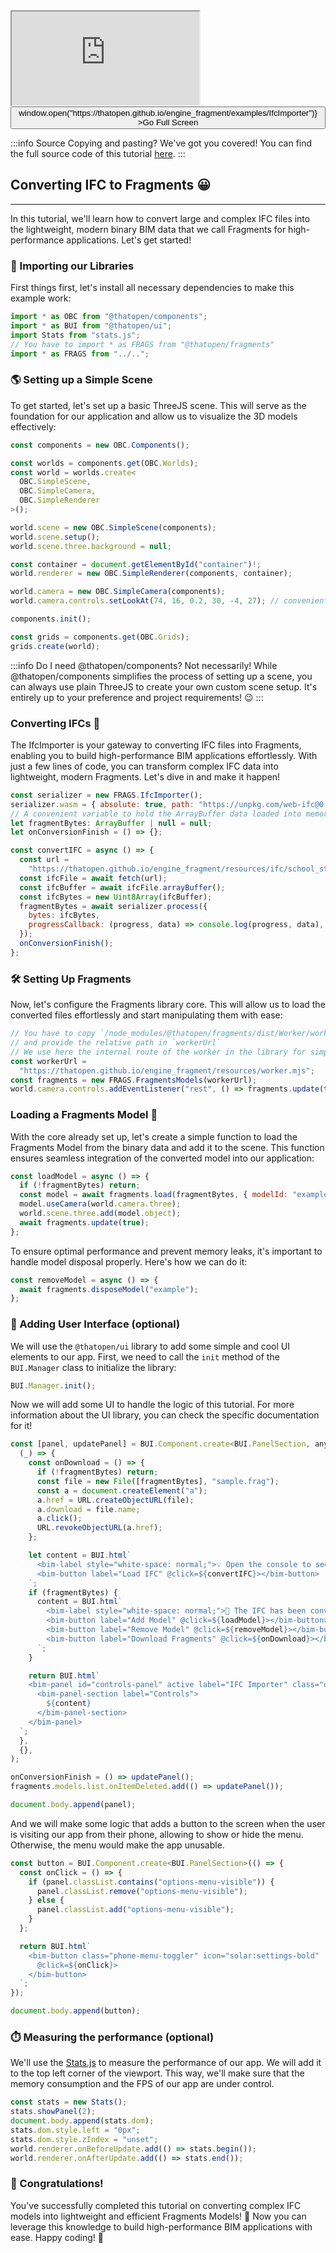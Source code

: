 <div style={{position: "relative"}}><iframe src="https://thatopen.github.io/engine_fragment/examples/IfcImporter"></iframe><button class="full-screen-btn" onClick={() => window.open("https://thatopen.github.io/engine_fragment/examples/IfcImporter")} >Go Full Screen</button></div>

:::info Source
Copying and pasting? We've got you covered! You can find the full source code of this tutorial [here](https://github.com/ThatOpen/engine_fragment/blob/main/packages/fragments/src/Importers/IfcImporter/example.ts).
:::

## Converting IFC to Fragments 😀
---
In this tutorial, we'll learn how to convert large and complex IFC files into the lightweight, modern binary BIM data that we call Fragments for high-performance applications. Let's get started!
### 🖖 Importing our Libraries
First things first, let's install all necessary dependencies to make this example work:

```js
import * as OBC from "@thatopen/components";
import * as BUI from "@thatopen/ui";
import Stats from "stats.js";
// You have to import * as FRAGS from "@thatopen/fragments"
import * as FRAGS from "../..";
```
### 🌎 Setting up a Simple Scene
To get started, let's set up a basic ThreeJS scene. This will serve as the foundation for our application and allow us to visualize the 3D models effectively:

```js
const components = new OBC.Components();

const worlds = components.get(OBC.Worlds);
const world = worlds.create<
  OBC.SimpleScene,
  OBC.SimpleCamera,
  OBC.SimpleRenderer
>();

world.scene = new OBC.SimpleScene(components);
world.scene.setup();
world.scene.three.background = null;

const container = document.getElementById("container")!;
world.renderer = new OBC.SimpleRenderer(components, container);

world.camera = new OBC.SimpleCamera(components);
world.camera.controls.setLookAt(74, 16, 0.2, 30, -4, 27); // convenient position for the model we will load

components.init();

const grids = components.get(OBC.Grids);
grids.create(world);
```
:::info Do I need @thatopen/components?
Not necessarily! While @thatopen/components simplifies the process of setting up a scene, you can always use plain ThreeJS to create your own custom scene setup. It's entirely up to your preference and project requirements! 😉
:::
### Converting IFCs 🚀
The IfcImporter is your gateway to converting IFC files into Fragments, enabling you to build high-performance BIM applications effortlessly. With just a few lines of code, you can transform complex IFC data into lightweight, modern Fragments. Let's dive in and make it happen!

```js
const serializer = new FRAGS.IfcImporter();
serializer.wasm = { absolute: true, path: "https://unpkg.com/web-ifc@0.0.72/" };
// A convenient variable to hold the ArrayBuffer data loaded into memory
let fragmentBytes: ArrayBuffer | null = null;
let onConversionFinish = () => {};

const convertIFC = async () => {
  const url =
    "https://thatopen.github.io/engine_fragment/resources/ifc/school_str.ifc";
  const ifcFile = await fetch(url);
  const ifcBuffer = await ifcFile.arrayBuffer();
  const ifcBytes = new Uint8Array(ifcBuffer);
  fragmentBytes = await serializer.process({
    bytes: ifcBytes,
    progressCallback: (progress, data) => console.log(progress, data),
  });
  onConversionFinish();
};
```
### 🛠️ Setting Up Fragments
Now, let's configure the Fragments library core. This will allow us to load the converted files effortlessly and start manipulating them with ease:

```js
// You have to copy `/node_modules/@thatopen/fragments/dist/Worker/worker.mjs` to your project directory
// and provide the relative path in `workerUrl`
// We use here the internal route of the worker in the library for simplicity purposes
const workerUrl =
  "https://thatopen.github.io/engine_fragment/resources/worker.mjs";
const fragments = new FRAGS.FragmentsModels(workerUrl);
world.camera.controls.addEventListener("rest", () => fragments.update(true));
```
### Loading a Fragments Model 🚧
With the core already set up, let's create a simple function to load the Fragments Model from the binary data and add it to the scene. This function ensures seamless integration of the converted model into our application:

```js
const loadModel = async () => {
  if (!fragmentBytes) return;
  const model = await fragments.load(fragmentBytes, { modelId: "example" });
  model.useCamera(world.camera.three);
  world.scene.three.add(model.object);
  await fragments.update(true);
};
```
To ensure optimal performance and prevent memory leaks, it's important to handle model disposal properly. Here's how we can do it:

```js
const removeModel = async () => {
  await fragments.disposeModel("example");
};
```
### 🧩 Adding User Interface (optional)
We will use the `@thatopen/ui` library to add some simple and cool UI elements to our app. First, we need to call the `init` method of the `BUI.Manager` class to initialize the library:

```js
BUI.Manager.init();
```
Now we will add some UI to handle the logic of this tutorial. For more information about the UI library, you can check the specific documentation for it!

```js
const [panel, updatePanel] = BUI.Component.create<BUI.PanelSection, any>(
  (_) => {
    const onDownload = () => {
      if (!fragmentBytes) return;
      const file = new File([fragmentBytes], "sample.frag");
      const a = document.createElement("a");
      a.href = URL.createObjectURL(file);
      a.download = file.name;
      a.click();
      URL.revokeObjectURL(a.href);
    };

    let content = BUI.html`
      <bim-label style="white-space: normal;">💡 Open the console to see more information</bim-label>
      <bim-button label="Load IFC" @click=${convertIFC}></bim-button>
    `;
    if (fragmentBytes) {
      content = BUI.html`
        <bim-label style="white-space: normal;">🚀 The IFC has been converted to Fragments binary data. Add the model to the scene!</bim-label>
        <bim-button label="Add Model" @click=${loadModel}></bim-button>
        <bim-button label="Remove Model" @click=${removeModel}></bim-button>
        <bim-button label="Download Fragments" @click=${onDownload}></bim-button>
      `;
    }

    return BUI.html`
    <bim-panel id="controls-panel" active label="IFC Importer" class="options-menu">
      <bim-panel-section label="Controls">
        ${content}
      </bim-panel-section>
    </bim-panel>
  `;
  },
  {},
);

onConversionFinish = () => updatePanel();
fragments.models.list.onItemDeleted.add(() => updatePanel());

document.body.append(panel);
```
And we will make some logic that adds a button to the screen when the user is visiting our app from their phone, allowing to show or hide the menu. Otherwise, the menu would make the app unusable.

```js
const button = BUI.Component.create<BUI.PanelSection>(() => {
  const onClick = () => {
    if (panel.classList.contains("options-menu-visible")) {
      panel.classList.remove("options-menu-visible");
    } else {
      panel.classList.add("options-menu-visible");
    }
  };

  return BUI.html`
    <bim-button class="phone-menu-toggler" icon="solar:settings-bold"
      @click=${onClick}>
    </bim-button>
  `;
});

document.body.append(button);
```
### ⏱️ Measuring the performance (optional)
We'll use the [Stats.js](https://github.com/mrdoob/stats.js) to measure the performance of our app. We will add it to the top left corner of the viewport. This way, we'll make sure that the memory consumption and the FPS of our app are under control.

```js
const stats = new Stats();
stats.showPanel(2);
document.body.append(stats.dom);
stats.dom.style.left = "0px";
stats.dom.style.zIndex = "unset";
world.renderer.onBeforeUpdate.add(() => stats.begin());
world.renderer.onAfterUpdate.add(() => stats.end());
```
### 🎉 Congratulations!
You've successfully completed this tutorial on converting complex IFC models into lightweight and efficient Fragments Models! 🚀
Now you can leverage this knowledge to build high-performance BIM applications with ease. Happy coding! 🎊

